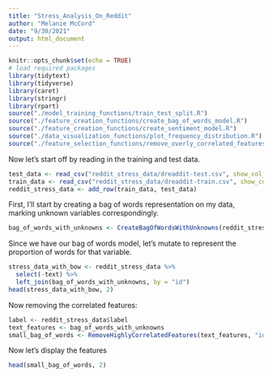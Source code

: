 ```yaml
---
title: "Stress_Analysis_On_Reddit"
author: "Melanie McCord"
date: "9/30/2021"
output: html_document
---
```


```r
knitr::opts_chunk$set(echo = TRUE)
# load required packages
library(tidytext)
library(tidyverse)
library(caret)
library(stringr)
library(rpart)
source("./model_training_functions/train_test_split.R")
source("./feature_creation_functions/create_bag_of_words_model.R")
source("./feature_creation_functions/create_sentiment_model.R")
source("./data_visualization_functions/plot_frequency_distribution.R")
source("./feature_selection_functions/remove_overly_correlated_features.R")

```
Now let's start off by reading in the training and test data.
```r
test_data <- read_csv("reddit_stress_data/dreaddit-test.csv", show_col_types = FALSE)
train_data <- read_csv("reddit_stress_data/dreaddit-train.csv", show_col_types = FALSE)
reddit_stress_data <- add_row(train_data, test_data)
```
First, I'll start by creating a bag of words representation on my data, marking unknown variables correspondingly.
```r
bag_of_words_with_unknowns <- CreateBagOfWordsWithUnknowns(reddit_stress_data, rare_defn = 20)
```

Since we have our bag of words model, let's mutate to represent the proportion of words for that variable.
```r
stress_data_with_bow <- reddit_stress_data %>%
  select(-text) %>%
  left_join(bag_of_words_with_unknowns, by = "id")
head(stress_data_with_bow, 2)
```
Now removing the correlated features:
```r
label <- reddit_stress_data$label
text_features <- bag_of_words_with_unknowns
small_bag_of_words <- RemoveHighlyCorrelatedFeatures(text_features, "id", 0.7)
```
Now let's display the features
```r
head(small_bag_of_words, 2)
```

